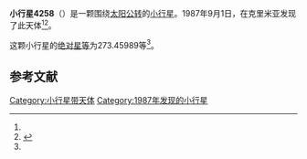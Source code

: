 {{Infobox planet
| bgcolour = #FFFFC0
| name = 4258 Ryazanov
| symbol = 
| image = 
| caption = 
| discovery = yes
| discovery_ref = 
| discoverer = {{link-en|柳德米拉·卡拉季奇|Lyudmila Karachkina}}
| discovery_site = [[克里米亚|克里米亚]] 
| discovered = 1987年9月1日
| designations = yes
| mp_name = 
| named_after = 
| alt_names = 1987 RZ2/ 1969 AW / 1972 TA4 / 1980 DJ5 / 1980 FD10 / 1982 TF3 / 1988 XZ3
| mp_category = [[主带小行星|主带小行星]]
| orbit_ref = <ref name="a">[http://ssd.jpl.nasa.gov/sbdb.cgi?sstr=4258 4258 Ryazanov] {{Wayback|url=http://ssd.jpl.nasa.gov/sbdb.cgi?sstr=4258 |date=20201124004518 }}，小行星數據庫瀏覽器（JPL Small-Body Database Browser）－[[美国国家航空航天局|美国国家航空航天局]]喷气推进实验室</ref>
| epoch = 2456400.5 (2013年4月18日更新)
| aphelion = {{convert|3.1547629|AU|km|3|abbr=on|lk=out}}
| perihelion = {{convert|2.7622157|AU|km|3|abbr=on}}
| semimajor = {{convert|2.9584893|AU|km|3|abbr=on}}
| eccentricity = 0.0663425
| period = 1858.674929 [[日|日]]<br />5.09[[儒略年|儒略年]]
| avg_speed = 
| inclination = 3.95663
| asc_node = 62.44582
| mean_anomaly = 
| arg_peri = 273.45989
| satellites = 
| physical_characteristics = yes
| dimensions = 
| mass = 
| density = 
| surface_grav = 
| escape_velocity = 
| sidereal_day = 
| axial_tilt = 
| pole_ecliptic_lat = 
| pole_ecliptic_lon = 
| albedo = 
| temperatures= 
| temp_name1 = 
| mean_temp_1 = 
| max_temp_1 = 
| temp_name2 = 
| max_temp_2 = 
| spectral_type = 
| abs_magnitude = 273.45989
}}

'''小行星4258'''（{{lang-en|4258 Ryazanov}}）是一颗围绕[[太阳|太阳]][[公转|公转]]的[[小行星|小行星]]。1987年9月1日，{{link-en|柳德米拉·卡拉季奇|Lyudmila Karachkina}}在克里米亚发现了此天体<ref name="a" /><ref>{{cite news|title=小行星列表|url=http://cfa-www.harvard.edu/iau/lists/NumberedMPs.txt|accessdate=2013-07-08|newspaper=哈佛大学|archive-date=2008-05-17|archive-url=https://web.archive.org/web/20080517010638/http://cfa-www.harvard.edu/iau/lists/NumberedMPs.txt|dead-url=no}}</ref>。

这颗小行星的[[绝对星等|绝对星等]]为273.45989等<ref name="a" />。

==参考文献==
{{reflist}}
{{Minor Planet Number|[[小行星4257|小行星4257]]|[[小行星4259|小行星4259]]}}

{{小天体}}

[[Category:小行星带天体|Category:小行星带天体]]
[[Category:1987年发现的小行星|Category:1987年发现的小行星]]

{{asteroid-stub}}